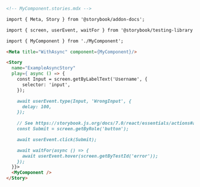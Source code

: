 ```md
<!-- MyComponent.stories.mdx -->

import { Meta, Story } from '@storybook/addon-docs';

import { screen, userEvent, waitFor } from '@storybook/testing-library';

import { MyComponent } from './MyComponent';

<Meta title="WithAsync" component={MyComponent}/>

<Story
  name="ExampleAsyncStory"
  play={ async () => {
    const Input = screen.getByLabelText('Username', {
      selector: 'input',
    });

    await userEvent.type(Input, 'WrongInput', {
      delay: 100,
    });
    
    // See https://storybook.js.org/docs/7.0/react/essentials/actions#automatically-matching-args to learn how to setup logging in the Actions panel
    const Submit = screen.getByRole('button');

    await userEvent.click(Submit);

    await waitFor(async () => {
      await userEvent.hover(screen.getByTestId('error'));
    });
  }}>
  <MyComponent />
</Story>
```